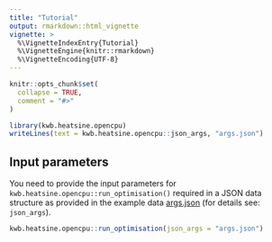 ```yaml
---
title: "Tutorial"
output: rmarkdown::html_vignette
vignette: >
  %\VignetteIndexEntry{Tutorial}
  %\VignetteEngine{knitr::rmarkdown}
  %\VignetteEncoding{UTF-8}
---
```


```r
knitr::opts_chunk$set(
  collapse = TRUE,
  comment = "#>"
)
```

```r
library(kwb.heatsine.opencpu)
writeLines(text = kwb.heatsine.opencpu::json_args, "args.json")
```

## Input parameters

You need to provide the input parameters 
for `kwb.heatsine.opencpu::run_optimisation()` 
required in a JSON data structure as provided 
in the example data [args.json](../args.json) (for details see: `json_args`).



```r

kwb.heatsine.opencpu::run_optimisation(json_args = "args.json")
```


